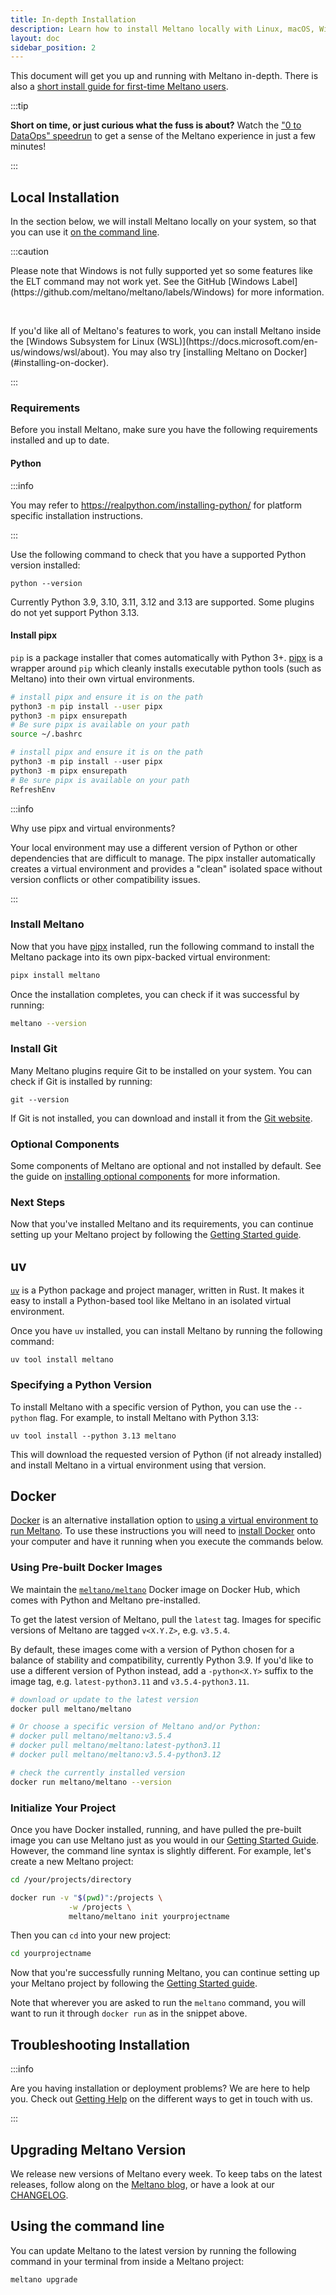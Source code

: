 ```yaml
---
title: In-depth Installation
description: Learn how to install Meltano locally with Linux, macOS, Windows, or Docker.
layout: doc
sidebar_position: 2
---
```



This document will get you up and running with Meltano in-depth. There is also a [short install guide for first-time Meltano users](/getting-started/installation).

:::tip
<p><strong>Short on time, or just curious what the fuss is about?</strong> Watch the <a href="https://www.youtube.com/watch?v=sL3RvXZOTvE">"0 to DataOps" speedrun</a> to get a sense of the Meltano experience in just a few minutes!</p>
:::

## Local Installation

In the section below, we will install Meltano locally on your system, so that you can use it [on the command line](/reference/command-line-interface).

:::caution

  <p>Please note that Windows is not fully supported yet so some features like the ELT command may not work yet.
  See the GitHub [Windows Label](https://github.com/meltano/meltano/labels/Windows) for more information.</p>

  <br/>

  <p>If you'd like all of Meltano's features to work, you can install Meltano inside the [Windows Subsystem for Linux (WSL)](https://docs.microsoft.com/en-us/windows/wsl/about).
  You may also try [installing Meltano on Docker](#installing-on-docker).</p>
:::

### Requirements

Before you install Meltano, make sure you have the following requirements installed and up to date.

#### Python

:::info

  <p>You may refer to <a href="https://realpython.com/installing-python/">https://realpython.com/installing-python/</a> for platform specific installation instructions.</p>
:::

Use the following command to check that you have a supported Python version installed:

```shell
python --version
```

Currently Python 3.9, 3.10, 3.11, 3.12 and 3.13 are supported. Some plugins do not yet support Python 3.13.

#### Install pipx

`pip` is a package installer that comes automatically with Python 3+.
[pipx](https://pypa.github.io/pipx/) is a wrapper around `pip` which cleanly installs executable python tools (such as Meltano) into their own virtual environments.

<Tabs className="meltano-tabs">
  <TabItem className="meltano-tab-content" value="unix" label="Unix" default>

  ```bash
  # install pipx and ensure it is on the path
  python3 -m pip install --user pipx
  python3 -m pipx ensurepath
  # Be sure pipx is available on your path
  source ~/.bashrc
  ```

  </TabItem>

  <TabItem className="meltano-tab-content" value="windows" label="Windows">

  ```powershell
  # install pipx and ensure it is on the path
  python3 -m pip install --user pipx
  python3 -m pipx ensurepath
  # Be sure pipx is available on your path
  RefreshEnv
  ```
  </TabItem>
</Tabs>

:::info

  <p>Why use pipx and virtual environments?</p>
  <p>Your local environment may use a different version of Python or other dependencies that are
difficult to manage. The pipx installer automatically creates a virtual environment and provides a
"clean" isolated space without version conflicts or other compatibility issues.</p>
:::

### Install Meltano

Now that you have [pipx](https://pypa.github.io/pipx/) installed, run the following command to install the Meltano package into its
own pipx-backed virtual environment:

```bash
pipx install meltano
```

Once the installation completes, you can check if it was successful by running:

```bash
meltano --version
```

### Install Git

Many Meltano plugins require Git to be installed on your system. You can check if Git is installed by running:

```shell
git --version
```

If Git is not installed, you can download and install it from the [Git website](https://git-scm.com/downloads).

### Optional Components

Some components of Meltano are optional and not installed by default. See the guide on [installing optional components](/guide/advanced-topics#installing-optional-components) for more information.

### Next Steps

Now that you've installed Meltano and its requirements, you can continue setting up your Meltano project by following the [Getting Started guide](/getting-started#create-your-meltano-project).

## uv

[`uv`](https://docs.astral.sh/uv) is a Python package and project manager, written in Rust. It makes it easy to install a Python-based tool like Meltano in an isolated virtual environment.

Once you have `uv` installed, you can install Meltano by running the following command:

```shell
uv tool install meltano
```

### Specifying a Python Version

To install Meltano with a specific version of Python, you can use the `--python` flag. For example, to install Meltano with Python 3.13:

```shell
uv tool install --python 3.13 meltano
```

This will download the requested version of Python (if not already installed) and install Meltano in a virtual environment using that version.

## Docker

[Docker](https://www.docker.com/) is an alternative installation option to [using a virtual environment to run Meltano](#virtual-environment). To use these instructions you will need to [install Docker](https://docs.docker.com/install/) onto your computer and have it running when you execute the commands below.

### Using Pre-built Docker Images

We maintain the [`meltano/meltano`](https://hub.docker.com/r/meltano/meltano) Docker image on Docker Hub, which comes with Python and Meltano pre-installed.

To get the latest version of Meltano, pull the `latest` tag. Images for specific versions of Meltano are tagged `v<X.Y.Z>`, e.g. `v3.5.4`.

By default, these images come with a version of Python chosen for a balance of stability and compatibility, currently Python 3.9.
If you'd like to use a different version of Python instead, add a `-python<X.Y>` suffix to the image tag, e.g. `latest-python3.11` and `v3.5.4-python3.11`.

```bash
# download or update to the latest version
docker pull meltano/meltano

# Or choose a specific version of Meltano and/or Python:
# docker pull meltano/meltano:v3.5.4
# docker pull meltano/meltano:latest-python3.11
# docker pull meltano/meltano:v3.5.4-python3.12

# check the currently installed version
docker run meltano/meltano --version
```

### Initialize Your Project

Once you have Docker installed, running, and have pulled the pre-built image you can use Meltano just as you would in our [Getting Started Guide](/getting-started). However, the command line syntax is slightly different. For example, let's create a new Meltano project:

```bash
cd /your/projects/directory

docker run -v "$(pwd)":/projects \
             -w /projects \
             meltano/meltano init yourprojectname
```

Then you can `cd` into your new project:

```bash
cd yourprojectname
```

Now that you're successfully running Meltano, you can continue setting up your Meltano project by following the [Getting Started guide](/getting-started).

Note that wherever you are asked to run the `meltano` command, you will want to run it through `docker run` as in the snippet above.

## Troubleshooting Installation

:::info

  <p>Are you having installation or deployment problems? We are here to help you. Check out <a href="/#get-help">Getting Help</a> on the different ways to get in touch with us.</p>
:::

## Upgrading Meltano Version

We release new versions of Meltano every week. To keep tabs on the latest releases, follow along on the [Meltano blog](https://meltano.com/blog/), or have a look at our [CHANGELOG](https://github.com/meltano/meltano/blob/main/CHANGELOG.md).

## Using the command line

You can update Meltano to the latest version by running the following command in your terminal from inside a Meltano project:

```
meltano upgrade
```
